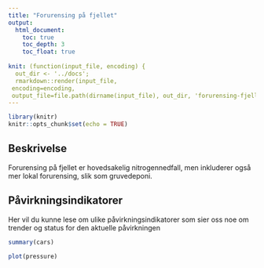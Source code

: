 ```yaml
---
title: "Forurensing på fjellet"
output:
  html_document:
    toc: true
    toc_depth: 3
    toc_float: true
    
knit: (function(input_file, encoding) {
  out_dir <- '../docs';
  rmarkdown::render(input_file,
 encoding=encoding,
 output_file=file.path(dirname(input_file), out_dir, 'forurensing-fjell.html'))})
---
```


```r
library(knitr)
knitr::opts_chunk$set(echo = TRUE)
```



## Beskrivelse
Forurensing på fjellet er hovedsakelig nitrogennedfall, men inkluderer også 
mer lokal forurensing, slik som gruvedeponi.


## Påvirkningsindikatorer
Her vil du kunne lese om ulike påvirkningsindikatorer som sier oss noe om
trender og status for den aktuelle påvirkningen 

```r
summary(cars)
```


```r
plot(pressure)
```





